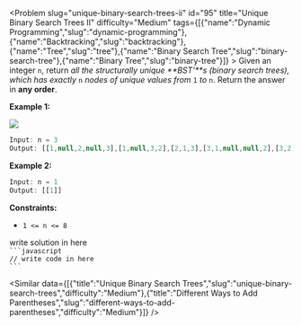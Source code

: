 
<Problem slug="unique-binary-search-trees-ii" id="95" title="Unique Binary Search Trees II" difficulty="Medium" tags={[{"name":"Dynamic Programming","slug":"dynamic-programming"},{"name":"Backtracking","slug":"backtracking"},{"name":"Tree","slug":"tree"},{"name":"Binary Search Tree","slug":"binary-search-tree"},{"name":"Binary Tree","slug":"binary-tree"}]} >
    Given an integer `n`, return _all the structurally unique **BST'**s (binary search trees), which has exactly_ `n` _nodes of unique values from_ `1` _to_ `n`. Return the answer in **any order**.

**Example 1:**

![](https://assets.leetcode.com/uploads/2021/01/18/uniquebstn3.jpg)
```javascript 
Input: n = 3
Output: [[1,null,2,null,3],[1,null,3,2],[2,1,3],[3,1,null,null,2],[3,2,null,1]]

```

**Example 2:**

```javascript 
Input: n = 1
Output: [[1]]

```

**Constraints:**

*   `1 <= n <= 8`
</Problem >

<Solution>
write solution in here
</Solution>

<Code>
```javascript
// write code in here
```
</Code>

<Similar data={[{"title":"Unique Binary Search Trees","slug":"unique-binary-search-trees","difficulty":"Medium"},{"title":"Different Ways to Add Parentheses","slug":"different-ways-to-add-parentheses","difficulty":"Medium"}]} />
